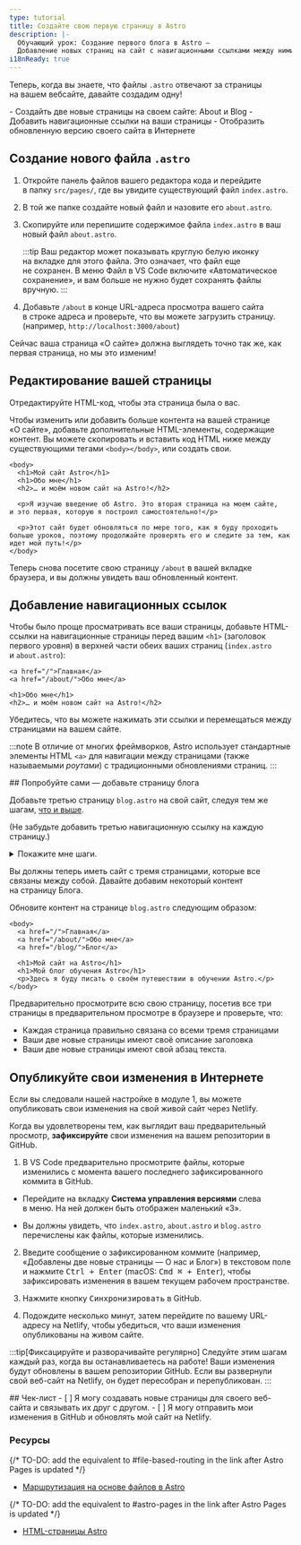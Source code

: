 ```yaml
---
type: tutorial
title: Создайте свою первую страницу в Astro
description: |-
  Обучающий урок: Создание первого блога в Astro —
  Добавление новых страниц на сайт с навигационными ссылками между ними
i18nReady: true
---
```




Теперь, когда вы знаете, что файлы `.astro` отвечают за страницы на вашем вебсайте, давайте создадим одну!

<PreCheck>
  - Создайть две новые страницы на своем сайте: About и Blog
  - Добавить навигационные ссылки на ваши страницы
  - Отобразить обновленную версию своего сайта в Интернете
</PreCheck>

## Создание нового файла `.astro`

1. Откройте панель файлов вашего редактора кода и перейдите в папку `src/pages/`, где вы увидите существующий файл `index.astro`.

2. В той же папке создайте новый файл и назовите его `about.astro`.

3. Скопируйте или перепишите содержимое файла `index.astro` в ваш новый файл `about.astro`.

    :::tip
    Ваш редактор может показывать круглую белую иконку на вкладке для этого файла. Это означает, что файл еще не сохранен. В меню Файл в VS Code включите «Автоматическое сохранение», и вам больше не нужно будет сохранять файлы вручную.
    :::

4. Добавьте `/about` в конце URL-адреса просмотра вашего сайта в строке адреса и проверьте, что вы можете загрузить страницу. (например, `http://localhost:3000/about`)

Сейчас ваша страница «О сайте» должна выглядеть точно так же, как первая страница, но мы это изменим!

## Редактирование вашей страницы

Отредактируйте HTML-код, чтобы эта страница была о вас.

Чтобы изменить или добавить больше контента на вашей странице «О сайте», добавьте дополнительные HTML-элементы, содержащие контент. Вы можете скопировать и вставить код HTML ниже между существующими тегами `<body></body>`, или создать свои.

```astro title="src/pages/about.astro" ins={3-8} del={2}
<body>
  <h1>Мой сайт Astro</h1>
  <h1>Обо мне</h1>
  <h2>… и моём новом сайт на Astro!</h2>

  <p>Я изучаю введение об Astro. Это вторая страница на моем сайте, и это первая, которую я построил самостоятельно!</p>

  <p>Этот сайт будет обновляться по мере того, как я буду проходить больше уроков, поэтому продолжайте проверять его и следите за тем, как идет мой путь!</p>
</body>
```
Теперь снова посетите свою страницу `/about` в вашей вкладке браузера, и вы должны увидеть ваш обновленный контент.

## Добавление навигационных ссылок

Чтобы было проще просматривать все ваши страницы, добавьте HTML-ссылки на навигационные страницы перед вашим `<h1>` (заголовок первого уровня) в верхней части обеих ваших страниц (`index.astro` и `about.astro`):

```astro title="src/pages/about.astro" ins={1-2}
<a href="/">Главная</a>
<a href="/about/">Обо мне</a>

<h1>Обо мне</h1>
<h2>… и моём новом сайт на Astro!</h2>
```

Убедитесь, что вы можете нажимать эти ссылки и перемещаться между страницами на вашем сайте.

:::note
В отличие от многих фреймворков, Astro использует стандартные элементы HTML `<a>` для навигации между страницами (также называемыми _роутами_) с традиционными обновлениями страниц.
:::

<Box icon="puzzle-piece">
## Попробуйте сами — добавьте страницу блога

Добавьте третью страницу `blog.astro` на свой сайт, следуя тем же шагам, [что и выше](#создание-нового-файла-astro).

(Не забудьте добавить третью навигационную ссылку на каждую страницу.)

<details>
<summary>Покажите мне шаги.</summary>
1. Создайте новый файл в папке `src/pages/blog.astro`.
2. Скопируйте весь контент из `index.astro` и вставьте его в `blog.astro`.
3. [Добавьте третью навигационную ссылку](#добавление-навигационных-ссылок) вверху каждой страницы:

```astro title="src/pages/index.astro" ins={4}
<body>
  <a href="/">Главная</a>
  <a href="/about/">Обо мне</a>
  <a href="/blog/">Блог</a>

  <h1>Мой сайт на Astro</h1>
</body>
```
</details>
</Box>

Вы должны теперь иметь сайт с тремя страницами, которые все связаны между собой. Давайте добавим некоторый контент на страницу Блога.

Обновите контент на странице `blog.astro` следующим образом:
```astro astro title="src/pages/blog.astro" ins={7-8} del={6}
<body>
  <a href="/">Главная</a>
  <a href="/about/">Обо мне</a>
  <a href="/blog/">Блог</a>

  <h1>Мой сайт на Astro</h1>
  <h1>Мой блог обучения Astro</h1>
  <p>Здесь я буду писать о своём путешествии в обучении Astro.</p>
</body>
```

Предварительно просмотрите всю свою страницу, посетив все три страницы в предварительном просмотре в браузере и проверьте, что:
- Каждая страница правильно связана со всеми тремя страницами
- Ваши две новые страницы имеют своё описание заголовка
- Ваши две новые страницы имеют свой абзац текста.

## Опубликуйте свои изменения в Интернете
Если вы следовали нашей настройке в модуле 1, вы можете опубликовать свои изменения на свой живой сайт через Netlify.

Когда вы удовлетворены тем, как выглядит ваш предварительный просмотр, **зафиксируйте** свои изменения на вашем репозитории в GitHub.

1. В VS Code предварительно просмотрите файлы, которые изменились с момента вашего последнего зафиксированного коммита в GitHub.

  - Перейдите на вкладку **Система управления версиями** слева в меню. На ней должен быть отображен маленький «3».

  - Вы должны увидеть, что `index.astro`, `about.astro` и `blog.astro` перечислены как файлы, которые изменились.

2. Введите сообщение о зафиксированном коммите (например, «Добавлены две новые страницы — О нас и Блог») в текстовом поле и нажмите <kbd>Ctrl + Enter</kbd> (macOS: <kbd>Cmd ⌘ + Enter</kbd>), чтобы зафиксировать изменения в вашем текущем рабочем пространстве.

3. Нажмите кнопку <kbd>Синхронизировать</kbd> в GitHub.

4. Подождите несколько минут, затем перейдите по вашему URL-адресу на Netlify, чтобы убедиться, что ваши изменения опубликованы на живом сайте.

:::tip[Фиксацируйте и разворачивайте регулярно]
Следуйте этим шагам каждый раз, когда вы останавливаетесь на работе! Ваши изменения будут обновлены в вашем репозитории GitHub. Если вы развернули свой веб-сайт на Netlify, он будет пересобран и перепубликован.
:::



<Box icon="check-list">
## Чек-лист

<Checklist>
- [ ] Я могу создавать новые страницы для своего веб-сайта и связывать их друг с другом.
- [ ] Я могу отправить мои изменения в GitHub и обновлять мой сайт на Netlify.
</Checklist>
</Box>

### Ресурсы

{/* TO-DO: add the equivalent to #file-based-routing in the link after Astro Pages is updated */}
- [Маршрутизация на основе файлов в Astro](/ru/core-concepts/astro-pages/)

{/* TO-DO: add the equivalent to #astro-pages in the link after Astro Pages is updated */}
- [HTML-страницы Astro](/ru/core-concepts/astro-pages/)
